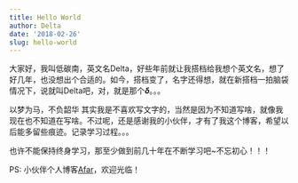 ```yaml
---
title: Hello World
author: Delta
date: '2018-02-26'
slug: hello-world
---
```


大家好，我叫低碳南，英文名Delta，好些年前就让我搭档给我想个英文名，想了好几年，也没想出个合适的。如今，搭档变了，名字还得想，就在新搭档一拍脑袋情况下，说就叫Delta吧，对，就是那个***δ***。。。

以梦为马，不负韶华
其实我是不喜欢写文字的，当然是因为不知道写啥，就像我现在也不知道在写啥。不过呢，还是感谢我的小伙伴，才有了我这个博客，希望以后能多留些痕迹。记录学习过程。。。

也许不能保持终身学习，那至少做到前几十年在不断学习吧~不忘初心！！！

PS: 小伙伴个人博客[Afar](http://afarx.com/)，欢迎光临！